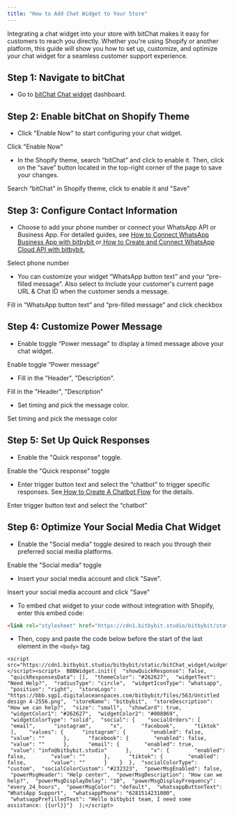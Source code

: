 ```yaml
---
title: "How to Add Chat Widget to Your Store"
---
```


Integrating a chat widget into your store with bitChat makes it easy for customers to reach you directly. Whether you're using Shopify or another platform, this guide will show you how to set up, customize, and optimize your chat widget for a seamless customer support experience.

## Step 1: Navigate to bitChat

- Go to [bitChat Chat widget](https://app.bitbybit.studio/bitchat/wa-widget) dashboard.

## Step 2: Enable bitChat on Shopify Theme

- Click "Enable Now" to start configuring your chat widget.

Click "Enable Now"

- In the Shopify theme, search “bitChat” and click to enable it. Then, click on the “save” button located in the top-right corner of the page to save your changes.

Search “bitChat” in Shopify theme, click to enable it and "Save"

## Step 3: Configure Contact Information

- Choose to add your phone number or connect your WhatsApp API or Business App. For detailed guides, see [How to Connect WhatsApp Business App with bitbybit ](https://knowledge.bitbybit.studio/bitcrm/how-to-connect-whatsapp-business-app#how-to-connect-whatsapp-business-app)or[ How to Create and Connect WhatsApp Cloud API with bitbybit.](https://knowledge.bitbybit.studio/bitchat/how-to-create-and-connect-whatsapp-cloud-api-with-bitbybit#how-to-create-and-connect-whatsapp-cloud-api-with-bitbybit)

Select phone number

- You can customize your widget “WhatsApp button text” and your “pre-filled message”. Also select to Include your customer's current page URL & Chat ID when the customer sends a message.

Fill in “WhatsApp button text” and “pre-filled message” and click checkbox

## Step 4: Customize Power Message

- Enable toggle “Power message” to display a timed message above your chat widget.

Enable toggle “Power message”

- Fill in the "Header", "Description".

Fill in the "Header", "Description"

- Set timing and pick the message color.

Set timing and pick the message color

## Step 5: Set Up Quick Responses

- Enable the "Quick response" toggle.

Enable the "Quick response" toggle

- Enter trigger button text and select the “chatbot” to trigger specific responses. See[ How to Create A Chatbot Flow](https://knowledge.bitbybit.studio/bitchat/how-to-create-a-chatbot-flow#how-to-create-a-chatbot-flow) for the details.

Enter trigger button text and select the “chatbot”

## Step 6:  Optimize Your Social Media Chat Widget

- Enable the "Social media" toggle desired to reach you through their preferred social media platforms.

Enable the "Social media" toggle

- Insert your social media account and click "Save".

Insert your social media account and click "Save"

- To embed chat widget to your code without integration with Shopify, enter this embed code:

```html
<link rel="stylesheet" href="https://cdn1.bitbybit.studio/bitbybit/static/bitChat_widget/widget.css" />
```

- Then, copy and paste the code below before the start of the last element in the `<body>` tag

```
<script src="https://cdn1.bitbybit.studio/bitbybit/static/bitChat_widget/widget.js"></script><script>  BBBWidget.init({  "showQuickResponse": false,  "quickResponsesData": [],  "themeColor": "#262627",  "widgetText": "Need Help?",  "radiusType": "circle",  "widgetIconType": "whatsapp",  "position": "right",  "storeLogo": "https://bbb.sgp1.digitaloceanspaces.com/bitbybit/files/563/Untitled design 4-2556.png",  "storeName": "bitbybit",  "storeDescription": "How we can help?",  "size": "small",  "showCard": true,  "widgetColor1": "#262627",  "widgetColor2": "#008069",  "widgetColorType": "solid",  "social": {    "socialOrders": [      "email",      "instagram",      "x",      "facebook",      "tiktok"    ],    "values": {      "instagram": {        "enabled": false,        "value": ""      },      "facebook": {        "enabled": false,        "value": ""      },      "email": {        "enabled": true,        "value": "info@bitbybit.studio"      },      "x": {        "enabled": false,        "value": ""      },      "tiktok": {        "enabled": false,        "value": ""      }    }  },  "socialColorType": "custom",  "socialColorCustom": "#232323",  "powerMsgEnabled": false,  "powerMsgHeader": "Help center",  "powerMsgDescription": "How can we help?",  "powerMsgDisplayDelay": "10",  "powerMsgDisplayFrequency": "every_24_hours",  "powerMsgColor": "default",  "whatsappButtonText": "WhatsApp Support",  "whatsappPhone": "6281514231000",  "whatsappPrefilledText": "Hello bitbybit team, I need some assistance: {{url}}"}  );</script>
```
